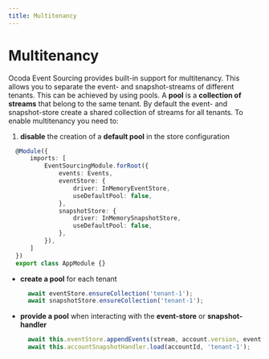 ```yaml
---
title: Multitenancy
---
```


# Multitenancy

Ocoda Event Sourcing provides built-in support for multitenancy. This allows you to separate the event- and snapshot-streams of different tenants. This can be achieved by using pools. A **pool** is a **collection of streams** that belong to the same tenant.
By default the event- and snapshot-store create a shared collection of streams for all tenants. To enable multitenancy you need to:

1. **disable** the creation of a **default pool** in the store configuration

  ```typescript {7,11}
    @Module({
        imports: [
            EventSourcingModule.forRoot({
                events: Events,
                eventStore: {
                    driver: InMemoryEventStore,
                    useDefaultPool: false,
                },
                snapshotStore: {
                    driver: InMemorySnapshotStore,
                    useDefaultPool: false,
                },
            }),
        ]
    })
    export class AppModule {}
  ```
- **create a pool** for each tenant

  ```typescript
    await eventStore.ensureCollection('tenant-1');
    await snapshotStore.ensureCollection('tenant-1');
  ```

- **provide a pool** when interacting with the **event-store** or **snapshot-handler**

  ```typescript
    await this.eventStore.appendEvents(stream, account.version, events, 'tenant-1');
    await this.accountSnapshotHandler.load(accountId, 'tenant-1');
  ```